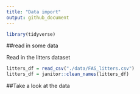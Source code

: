 ```yaml
---
title: "Data import"
output: github_document
---
```


```r
library(tidyverse)
```

##read in some data

Read in the litters dataset
```r
litters_df = read_csv("./data/FAS_litters.csv")
litters_df = janitor::clean_names(litters_df)
```

##Take a look at the data
